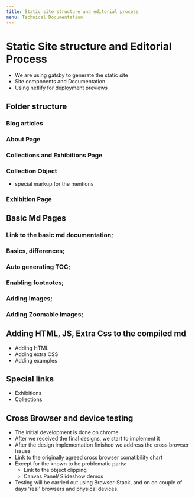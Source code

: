 ```yaml
---
title: Static site structure and editorial process
menu: Technical Documentation
---
```


# Static Site structure and Editorial Process

- We are using gatsby to generate the static site
- Site components and Documentation
- Using netlify for deployment previews

## Folder structure

### Blog articles
### About Page
### Collections and Exhibitions Page
### Collection Object
  - special markup for the mentions
### Exhibition Page

## Basic Md Pages

### Link to the basic md documentation;
### Basics, differences;
### Auto generating TOC;
### Enabling footnotes;
### Adding Images;
### Adding Zoomable images;

## Adding HTML, JS, Extra Css to the compiled md

- Adding HTML
- Adding extra CSS
- Adding examples

## Special links
- Exhibitions 
- Collections

## Cross Browser and device testing

- The initial development is done on chrome
- After we received the final designs, we start to implement it
- After the design implementation finished we address the cross browser issues
- Link to the originally agreed cross browser comatibility chart
- Except for the known to be problematic parts:
  - Link to the object clipping
  - Canvas Panel/ Slideshow demos
- Testing will be carried out using Browser-Stack, and on on couple of days 'real' browsers and physical devices.
